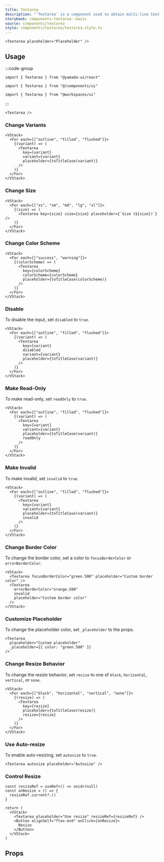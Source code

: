 ```yaml
---
title: Textarea
description: "`Textarea` is a component used to obtain multi-line text input."
storybook: components-textarea--basic
source: components/textarea
style: components/textarea/textarea.style.ts
---
```


```tsx preview
<Textarea placeholder="Placeholder" />
```

## Usage

:::code-group

```tsx [package]
import { Textarea } from "@yamada-ui/react"
```

```tsx [alias]
import { Textarea } from "@/components/ui"
```

```tsx [monorepo]
import { Textarea } from "@workspaces/ui"
```

:::

```tsx
<Textarea />
```

### Change Variants

```tsx preview
<VStack>
  <For each={["outline", "filled", "flushed"]}>
    {(variant) => (
      <Textarea
        key={variant}
        variant={variant}
        placeholder={toTitleCase(variant)}
      />
    )}
  </For>
</VStack>
```

### Change Size

```tsx preview
<VStack>
  <For each={["xs", "sm", "md", "lg", "xl"]}>
    {(size) => (
      <Textarea key={size} size={size} placeholder={`Size (${size})`} />
    )}
  </For>
</VStack>
```

### Change Color Scheme

```tsx preview
<VStack>
  <For each={["success", "warning"]}>
    {(colorScheme) => (
      <Textarea
        key={colorScheme}
        colorScheme={colorScheme}
        placeholder={toTitleCase(colorScheme)}
      />
    )}
  </For>
</VStack>
```

### Disable

To disable the input, set `disabled` to `true`.

```tsx preview
<VStack>
  <For each={["outline", "filled", "flushed"]}>
    {(variant) => (
      <Textarea
        key={variant}
        disabled
        variant={variant}
        placeholder={toTitleCase(variant)}
      />
    )}
  </For>
</VStack>
```

### Make Read-Only

To make read-only, set `readOnly` to `true`.

```tsx preview
<VStack>
  <For each={["outline", "filled", "flushed"]}>
    {(variant) => (
      <Textarea
        key={variant}
        variant={variant}
        placeholder={toTitleCase(variant)}
        readOnly
      />
    )}
  </For>
</VStack>
```

### Make Invalid

To make invalid, set `invalid` to `true`.

```tsx preview
<VStack>
  <For each={["outline", "filled", "flushed"]}>
    {(variant) => (
      <Textarea
        key={variant}
        variant={variant}
        placeholder={toTitleCase(variant)}
        invalid
      />
    )}
  </For>
</VStack>
```

### Change Border Color

To change the border color, set a color to `focusBorderColor` or `errorBorderColor`.

```tsx preview
<VStack>
  <Textarea focusBorderColor="green.500" placeholder="Custom border color" />
  <Textarea
    errorBorderColor="orange.500"
    invalid
    placeholder="Custom border color"
  />
</VStack>
```

### Customize Placeholder

To change the placeholder color, set `_placeholder` to the props.

```tsx preview
<Textarea
  placeholder="Custom placeholder"
  _placeholder={{ color: "green.500" }}
/>
```

### Change Resize Behavior

To change the resize behavior, set `resize` to one of `block`, `horizontal`, `vertical`, or `none`.

```tsx preview
<VStack>
  <For each={["block", "horizontal", "vertical", "none"]}>
    {(resize) => (
      <Textarea
        key={resize}
        placeholder={toTitleCase(resize)}
        resize={resize}
      />
    )}
  </For>
</VStack>
```

### Use Auto-resize

To enable auto-resizing, set `autosize` to `true`.

```tsx preview
<Textarea autosize placeholder="Autosize" />
```

### Control Resize

```tsx preview functional client
const resizeRef = useRef<() => void>(null)
const onResize = () => {
  resizeRef.current?.()
}

return (
  <VStack>
    <Textarea placeholder="Use resize" resizeRef={resizeRef} />
    <Button alignSelf="flex-end" onClick={onResize}>
      Resize
    </Button>
  </VStack>
)
```

## Props

<PropsTable name="textarea" />
